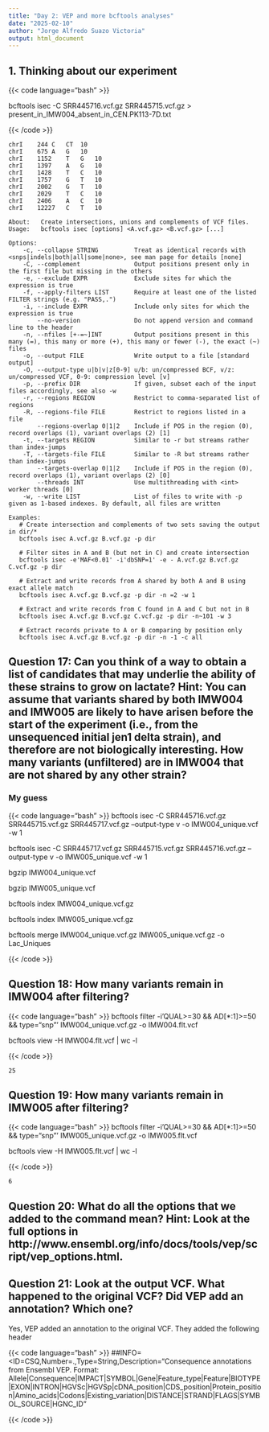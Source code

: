 ```yaml
---
title: "Day 2: VEP and more bcftools analyses"
date: "2025-02-10"
author: "Jorge Alfredo Suazo Victoria"
output: html_document
---
```


## 1. Thinking about our experiment

{{< code language="bash" >}}

bcftools isec -C SRR445716.vcf.gz SRR445715.vcf.gz >\
present_in_IMW004_absent_in_CEN.PK113-7D.txt

{{< /code >}}

```
chrI	244	C	CT	10
chrI	675	A	G	10
chrI	1152	T	G	10
chrI	1397	A	G	10
chrI	1428	T	C	10
chrI	1757	G	T	10
chrI	2002	G	T	10
chrI	2029	T	C	10
chrI	2406	A	C	10
chrI	12227	C	T	10
```

```
About:   Create intersections, unions and complements of VCF files.
Usage:   bcftools isec [options] <A.vcf.gz> <B.vcf.gz> [...]

Options:
    -c, --collapse STRING          Treat as identical records with <snps|indels|both|all|some|none>, see man page for details [none]
    -C, --complement               Output positions present only in the first file but missing in the others
    -e, --exclude EXPR             Exclude sites for which the expression is true
    -f, --apply-filters LIST       Require at least one of the listed FILTER strings (e.g. "PASS,.")
    -i, --include EXPR             Include only sites for which the expression is true
        --no-version               Do not append version and command line to the header
    -n, --nfiles [+-=~]INT         Output positions present in this many (=), this many or more (+), this many or fewer (-), the exact (~) files
    -o, --output FILE              Write output to a file [standard output]
    -O, --output-type u|b|v|z[0-9] u/b: un/compressed BCF, v/z: un/compressed VCF, 0-9: compression level [v]
    -p, --prefix DIR               If given, subset each of the input files accordingly, see also -w
    -r, --regions REGION           Restrict to comma-separated list of regions
    -R, --regions-file FILE        Restrict to regions listed in a file
        --regions-overlap 0|1|2    Include if POS in the region (0), record overlaps (1), variant overlaps (2) [1]
    -t, --targets REGION           Similar to -r but streams rather than index-jumps
    -T, --targets-file FILE        Similar to -R but streams rather than index-jumps
        --targets-overlap 0|1|2    Include if POS in the region (0), record overlaps (1), variant overlaps (2) [0]
        --threads INT              Use multithreading with <int> worker threads [0]
    -w, --write LIST               List of files to write with -p given as 1-based indexes. By default, all files are written

Examples:
   # Create intersection and complements of two sets saving the output in dir/*
   bcftools isec A.vcf.gz B.vcf.gz -p dir

   # Filter sites in A and B (but not in C) and create intersection
   bcftools isec -e'MAF<0.01' -i'dbSNP=1' -e - A.vcf.gz B.vcf.gz C.vcf.gz -p dir

   # Extract and write records from A shared by both A and B using exact allele match
   bcftools isec A.vcf.gz B.vcf.gz -p dir -n =2 -w 1

   # Extract and write records from C found in A and C but not in B
   bcftools isec A.vcf.gz B.vcf.gz C.vcf.gz -p dir -n~101 -w 3

   # Extract records private to A or B comparing by position only
   bcftools isec A.vcf.gz B.vcf.gz -p dir -n -1 -c all
```

## Question 17: Can you think of a way to obtain a list of candidates that may underlie the ability of these strains to grow on lactate? Hint: You can assume that variants shared by both IMW004 and IMW005 are likely to have arisen before the start of the experiment (i.e., from the unsequenced initial jen1 delta strain), and therefore are not biologically interesting. How many variants (unfiltered) are in IMW004 that are not shared by any other strain?

### My guess

{{< code language="bash" >}}
bcftools isec -C SRR445716.vcf.gz SRR445715.vcf.gz SRR445717.vcf.gz --output-type v -o IMW004_unique.vcf -w 1

bcftools isec -C SRR445717.vcf.gz SRR445715.vcf.gz SRR445716.vcf.gz --output-type v -o IMW005_unique.vcf -w 1

bgzip IMW004_unique.vcf

bgzip IMW005_unique.vcf

bcftools index IMW004_unique.vcf.gz  

bcftools index IMW005_unique.vcf.gz  

bcftools merge IMW004_unique.vcf.gz IMW005_unique.vcf.gz -o Lac_Uniques

{{< /code >}}

## Question 18: How many variants remain in IMW004 after filtering?

{{< code language="bash" >}}
bcftools filter -i'QUAL>=30 && AD[*:1]>=50 && type="snp"' IMW004_unique.vcf.gz -o IMW004.flt.vcf

bcftools view -H IMW004.flt.vcf | wc -l

{{< /code >}}

`25`

## Question 19: How many variants remain in IMW005 after filtering?

{{< code language="bash" >}}
bcftools filter -i'QUAL>=30 && AD[*:1]>=50 && type="snp"' IMW005_unique.vcf.gz -o IMW005.flt.vcf

bcftools view -H IMW005.flt.vcf | wc -l

{{< /code >}}

`6`

## Question 20: What do all the options that we added to the command mean? Hint: Look at the full options in http://www.ensembl.org/info/docs/tools/vep/script/vep_options.html.

## Question 21: Look at the output VCF. What happened to the original VCF? Did VEP add an annotation? Which one?

Yes, VEP added an annotation to the original VCF. They added the following header

{{< code language="bash" >}}
##INFO=<ID=CSQ,Number=.,Type=String,Description="Consequence annotations from Ensembl VEP. Format: Allele|Consequence|IMPACT|SYMBOL|Gene|Feature_type|Feature|BIOTYPE|EXON|INTRON|HGVSc|HGVSp|cDNA_position|CDS_position|Protein_position|Amino_acids|Codons|Existing_variation|DISTANCE|STRAND|FLAGS|SYMBOL_SOURCE|HGNC_ID"

{{< /code >}}